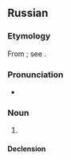 ==Russian==

===Etymology===
From {{affix|ru|брат|-ы́ня}}; see {{m|ru|бра́тина}}.

===Pronunciation===
* {{ru-IPA|браты́ня}}

===Noun===
{{ru-noun+|браты́ня}}

# {{obsolete form of|ru|бра́тина}}

====Declension====
{{ru-noun-table|браты́ня}}